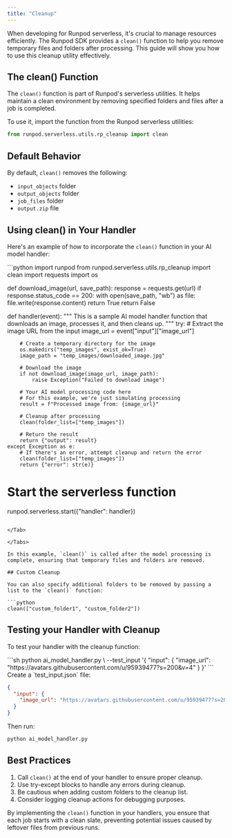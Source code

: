 ```yaml
---
title: "Cleanup"
---
```


When developing for Runpod serverless, it's crucial to manage resources efficiently. The Runpod SDK provides a `clean()` function to help you remove temporary files and folders after processing. This guide will show you how to use this cleanup utility effectively.

## The clean() Function

The `clean()` function is part of Runpod's serverless utilities. It helps maintain a clean environment by removing specified folders and files after a job is completed.

To use it, import the function from the Runpod serverless utilities:

```python
from runpod.serverless.utils.rp_cleanup import clean
```

## Default Behavior

By default, `clean()` removes the following:

* `input_objects` folder
* `output_objects` folder
* `job_files` folder
* `output.zip` file

## Using clean() in Your Handler

Here's an example of how to incorporate the `clean()` function in your AI model handler:

<Tabs>
<Tab title="Python">
```python
import runpod
from runpod.serverless.utils.rp_cleanup import clean
import requests
import os


def download_image(url, save_path):
    response = requests.get(url)
    if response.status_code == 200:
        with open(save_path, "wb") as file:
            file.write(response.content)
        return True
    return False


def handler(event):
    """
    This is a sample AI model handler function that downloads an image,
    processes it, and then cleans up.
    """
    try:
        # Extract the image URL from the input
        image_url = event["input"]["image_url"]

        # Create a temporary directory for the image
        os.makedirs("temp_images", exist_ok=True)
        image_path = "temp_images/downloaded_image.jpg"

        # Download the image
        if not download_image(image_url, image_path):
            raise Exception("Failed to download image")

        # Your AI model processing code here
        # For this example, we're just simulating processing
        result = f"Processed image from: {image_url}"

        # Cleanup after processing
        clean(folder_list=["temp_images"])

        # Return the result
        return {"output": result}
    except Exception as e:
        # If there's an error, attempt cleanup and return the error
        clean(folder_list=["temp_images"])
        return {"error": str(e)}


# Start the serverless function
runpod.serverless.start({"handler": handler})
```

</Tab>

</Tabs>

In this example, `clean()` is called after the model processing is complete, ensuring that temporary files and folders are removed.

## Custom Cleanup

You can also specify additional folders to be removed by passing a list to the `clean()` function:

```python
clean(["custom_folder1", "custom_folder2"])
```

## Testing your Handler with Cleanup

To test your handler with the cleanup function:

<Tabs>
<Tab title="CLI">
```sh
python ai_model_handler.py \
  --test_input '{
    "input": {
        "image_url": "https://avatars.githubusercontent.com/u/95939477?s=200&v=4"
    }
}'
```

</Tab>

<Tab title="JSON">
Create a `test_input.json` file:

```json
{
  "input": {
    "image_url": "https://avatars.githubusercontent.com/u/95939477?s=200&v=4"
  }
}
```

Then run:

```sh
python ai_model_handler.py
```

</Tab>

</Tabs>

## Best Practices

1. Call `clean()` at the end of your handler to ensure proper cleanup.
2. Use try-except blocks to handle any errors during cleanup.
3. Be cautious when adding custom folders to the cleanup list.
4. Consider logging cleanup actions for debugging purposes.

By implementing the `clean()` function in your handlers, you ensure that each job starts with a clean slate, preventing potential issues caused by leftover files from previous runs.
